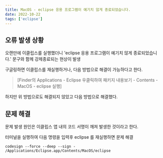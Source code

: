 ```yaml
---
title: MacOS - eclipse 응용 프로그램이 예기치 않게 종료되었습니다.
date: 2022-10-22
tags: ['eclipse']
---
```


## 오류 발생 상황

오랜만에 이클립스를 실행했더니 'eclipse 응용 프로그램이 예기치 않게 종료되었습니다.' 문구와 함께 강제종료되는 현상이 발생

구글링하면 이클립스를 재실행하거나, 다음 방법으로 해결이 가능하다고 한다.

> [Finder의 Applications - Eclipse 우클릭하여 패키지 내용보기 - Contents - MacOS - eclipse 실행]

하지만 위 방법으로도 해결되지 않았고 다음 방법으로 해결했다.

## 문제 해결

문제 발생 원인은 이클립스 앱 내의 코드 서명이 깨져 발생한 것이라고 한다.

터미널을 실행하여 다음 명령을 입력후 eclipse 를 재실행하면 문제 해결

```
codesign --force --deep --sign - /Applications/Eclipse.app/Contents/MacOS/eclipse
```

